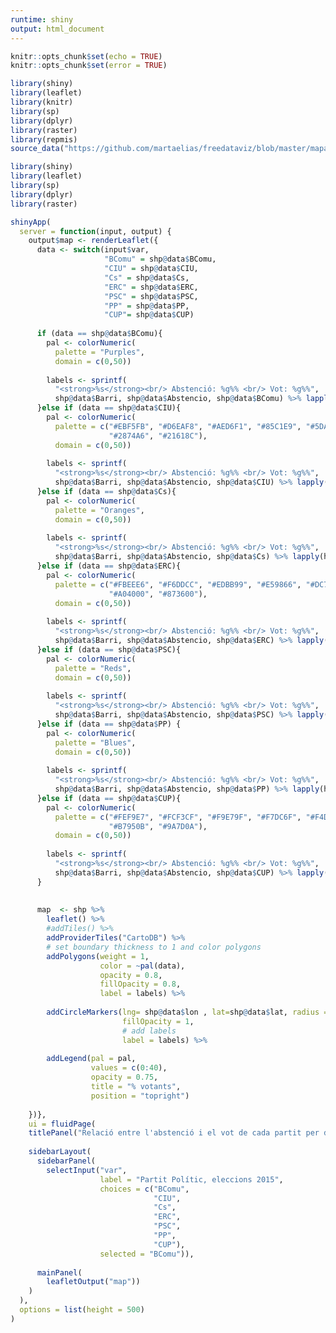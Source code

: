 ```yaml
---
runtime: shiny
output: html_document
---
```


```r
knitr::opts_chunk$set(echo = TRUE)
knitr::opts_chunk$set(error = TRUE)
```


```r
library(shiny)
library(leaflet)
library(knitr)
library(sp)
library(dplyr)
library(raster)
library(repmis)
source_data("https://github.com/martaelias/freedataviz/blob/master/mapadata2.RData?raw=True")
```


```r
library(shiny)
library(leaflet)
library(sp)
library(dplyr)
library(raster)

shinyApp(
  server = function(input, output) {
    output$map <- renderLeaflet({
      data <- switch(input$var, 
                     "BComu" = shp@data$BComu,
                     "CIU" = shp@data$CIU,
                     "Cs" = shp@data$Cs,
                     "ERC" = shp@data$ERC,
                     "PSC" = shp@data$PSC,
                     "PP" = shp@data$PP,
                     "CUP"= shp@data$CUP)
      
      if (data == shp@data$BComu){
        pal <- colorNumeric(
          palette = "Purples",
          domain = c(0,50))
        
        labels <- sprintf(
          "<strong>%s</strong><br/> Abstenció: %g%% <br/> Vot: %g%%",
          shp@data$Barri, shp@data$Abstencio, shp@data$BComu) %>% lapply(htmltools::HTML)
      }else if (data == shp@data$CIU){
        pal <- colorNumeric(
          palette = c("#EBF5FB", "#D6EAF8", "#AED6F1", "#85C1E9", "#5DADE2", "#3498DB", "#2E86C1",
                      "#2874A6", "#21618C"),
          domain = c(0,50))
        
        labels <- sprintf(
          "<strong>%s</strong><br/> Abstenció: %g%% <br/> Vot: %g%%",
          shp@data$Barri, shp@data$Abstencio, shp@data$CIU) %>% lapply(htmltools::HTML)
      }else if (data == shp@data$Cs){
        pal <- colorNumeric(
          palette = "Oranges",
          domain = c(0,50))
        
        labels <- sprintf(
          "<strong>%s</strong><br/> Abstenció: %g%% <br/> Vot: %g%%",
          shp@data$Barri, shp@data$Abstencio, shp@data$Cs) %>% lapply(htmltools::HTML)
      }else if (data == shp@data$ERC){
        pal <- colorNumeric(
          palette = c("#FBEEE6", "#F6DDCC", "#EDBB99", "#E59866", "#DC7633", "#D35400", "#BA4A00",
                      "#A04000", "#873600"),
          domain = c(0,50))
        
        labels <- sprintf(
          "<strong>%s</strong><br/> Abstenció: %g%% <br/> Vot: %g%%",
          shp@data$Barri, shp@data$Abstencio, shp@data$ERC) %>% lapply(htmltools::HTML)
      }else if (data == shp@data$PSC){
        pal <- colorNumeric(
          palette = "Reds",
          domain = c(0,50))
        
        labels <- sprintf(
          "<strong>%s</strong><br/> Abstenció: %g%% <br/> Vot: %g%%",
          shp@data$Barri, shp@data$Abstencio, shp@data$PSC) %>% lapply(htmltools::HTML)
      }else if (data == shp@data$PP) {
        pal <- colorNumeric(
          palette = "Blues",
          domain = c(0,50))
        
        labels <- sprintf(
          "<strong>%s</strong><br/> Abstenció: %g%% <br/> Vot: %g%%",
          shp@data$Barri, shp@data$Abstencio, shp@data$PP) %>% lapply(htmltools::HTML)
      }else if (data == shp@data$CUP){
        pal <- colorNumeric(
          palette = c("#FEF9E7", "#FCF3CF", "#F9E79F", "#F7DC6F", "#F4D03F", "#F1C40F", "#D4AC0D",
                      "#B7950B", "#9A7D0A"),
          domain = c(0,50))
        
        labels <- sprintf(
          "<strong>%s</strong><br/> Abstenció: %g%% <br/> Vot: %g%%",
          shp@data$Barri, shp@data$Abstencio, shp@data$CUP) %>% lapply(htmltools::HTML)
      }
      
      
      map  <- shp %>%
        leaflet() %>%
        #addTiles() %>%
        addProviderTiles("CartoDB") %>%
        # set boundary thickness to 1 and color polygons
        addPolygons(weight = 1,
                    color = ~pal(data),
                    opacity = 0.8,
                    fillOpacity = 0.8,
                    label = labels) %>%
        
        addCircleMarkers(lng= shp@data$lon , lat=shp@data$lat, radius = ~(shp@data$Abstencio)/5, color = "black", weight=1, fillColor ="black",
                         fillOpacity = 1,
                         # add labels
                         label = labels) %>%
        
        addLegend(pal = pal,
                  values = c(0:40),
                  opacity = 0.75,
                  title = "% votants",
                  position = "topright")
      
    })},
    ui = fluidPage(
    titlePanel("Relació entre l'abstenció i el vot de cada partit per districte"),
    
    sidebarLayout(
      sidebarPanel(
        selectInput("var", 
                    label = "Partit Polític, eleccions 2015",
                    choices = c("BComu", 
                                "CIU",
                                "Cs", 
                                "ERC",
                                "PSC",
                                "PP",
                                "CUP"),
                    selected = "BComu")),
      
      mainPanel(
        leafletOutput("map"))
    )
  ),
  options = list(height = 500)
)
```



